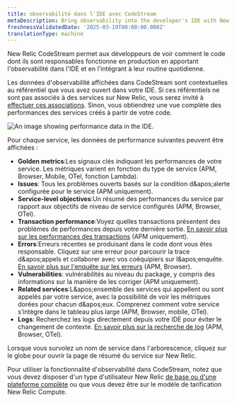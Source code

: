 ```yaml
---
title: observabilité dans l'IDE avec CodeStream
metaDescription: Bring observability into the developer's IDE with New Relic CodeStream.
freshnessValidatedDate: '2025-03-19T00:00:00.000Z'
translationType: machine
---
```


New Relic CodeStream permet aux développeurs de voir comment le code dont ils sont responsables fonctionne en production en apportant l&apos;observabilité dans l&apos;IDE et en l&apos;intégrant à leur routine quotidienne.

Les données d&apos;observabilité affichées dans CodeStream sont contextuelles au référentiel que vous avez ouvert dans votre IDE. Si ces référentiels ne sont pas associés à des services sur New Relic, vous serez invité à [effectuer ces associations](/docs/codestream/observability/repo-association). Sinon, vous obtiendrez une vue complète des performances des services créés à partir de votre code.

<img title="Performance data for your services" alt="An image showing performance data in the IDE." src="/images/codestream_screenshot-crop_o11y.webp" />

Pour chaque service, les données de performance suivantes peuvent être affichées :

* <DNT>**Golden metrics**</DNT>:Les signaux clés indiquant les performances de votre service. Les métriques varient en fonction du type de service (APM, Browser, Mobile, OTel, fonction Lambda).
* <DNT>**Issues**</DNT>: Tous les problèmes ouverts basés sur la condition d&amp;apos;alerte configurée pour le service (APM uniquement).
* <DNT>**Service-level objectives**</DNT>:Un résumé des performances du service par rapport aux objectifs de niveau de service configurés (APM, Browser, OTel).
* <DNT>**Transaction performance**</DNT>:Voyez quelles transactions présentent des problèmes de performances depuis votre dernière sortie. [En savoir plus sur les performances des transactions](/docs/codestream/observability/transactions) (APM uniquement).
* <DNT>**Errors**</DNT>:Erreurs récentes se produisant dans le code dont vous êtes responsable. Cliquez sur une erreur pour parcourir la trace d&amp;apos;appels et collaborer avec vos coéquipiers sur l&amp;apos;enquête. [En savoir plus sur l&apos;enquête sur les erreurs](/docs/codestream/observability/error-investigation) (APM, Browser).
* <DNT>**Vulnerabilities**</DNT>: vulnérabilités au niveau du package, y compris des informations sur la manière de les corriger (APM uniquement).
* <DNT>**Related services**</DNT>:L&amp;apos;ensemble des services qui appellent ou sont appelés par votre service, avec la possibilité de voir les métriques dorées pour chacun d&amp;apos;eux. Comprenez comment votre service s’intègre dans le tableau plus large (APM, Browser, mobile, OTel).
* <DNT>**Logs**</DNT>: Recherchez les logs directement depuis votre IDE pour éviter le changement de contexte. [En savoir plus sur la recherche de log](/docs/codestream/observability/log-search) (APM, Browser, OTel).

Lorsque vous survolez un nom de service dans l&apos;arborescence, cliquez sur le globe pour ouvrir la page de résumé du service sur New Relic.

Pour utiliser la fonctionnalité d&apos;observabilité dans CodeStream, notez que vous devez disposer d&apos;un type d&apos;utilisateur New Relic [de base ou d&apos;une plateforme complète](/docs/accounts/accounts-billing/new-relic-one-user-management/user-type/#user-type-capabilities) ou que vous devez être sur le modèle de tarification New Relic Compute.